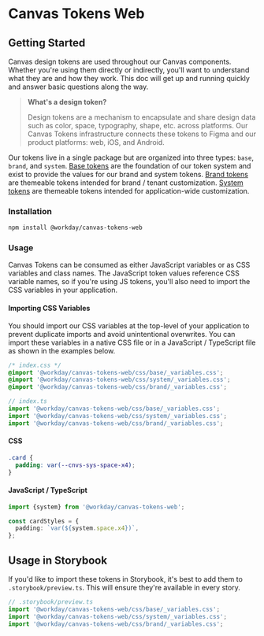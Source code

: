 
<Meta title="Docs/Getting Started" />
<Unstyled>

# Canvas Tokens Web

<AnnouncementBanner
  img="v3-banner.png"
  link="/?path=/docs/guides-upgrade-guides-v3-overview--docs"
  linkText="View Upgrade Guide v3"
/>

## Getting Started

Canvas design tokens are used throughout our Canvas components. Whether you're using them directly
or indirectly, you'll want to understand what they are and how they work. This doc will get up and
running quickly and answer basic questions along the way.

> **What's a design token?**
>
> Design tokens are a mechanism to encapsulate and share design data such as color, space,
> typography, shape, etc. across platforms. Our Canvas Tokens infrastructure connects these tokens
> to Figma and our product platforms: web, iOS, and Android.

Our tokens live in a single package but are organized into three types: `base`, `brand`, and
`system`. [Base tokens](?path=/docs/docs-base-tokens--docs) are the foundation of our token system
and exist to provide the values for our brand and system tokens.
[Brand tokens](?path=/docs/docs-brand-tokens--docs) are themeable tokens intended for brand / tenant
customization. [System tokens](?path=/docs/docs-system-tokens-overview--docs) are themeable tokens
intended for application-wide customization.

### Installation

```sh
npm install @workday/canvas-tokens-web
```

### Usage

Canvas Tokens can be consumed as either JavaScript variables or as CSS variables and class names.
The JavaScript token values reference CSS variable names, so if you're using JS tokens, you'll also
need to import the CSS variables in your application.

#### Importing CSS Variables

You should import our CSS variables at the top-level of your application to prevent duplicate
imports and avoid unintentional overwrites. You can import these variables in a native CSS file or
in a JavaScript / TypeScript file as shown in the examples below.

```css
/* index.css */
@import '@workday/canvas-tokens-web/css/base/_variables.css';
@import '@workday/canvas-tokens-web/css/system/_variables.css';
@import '@workday/canvas-tokens-web/css/brand/_variables.css';
```

```ts
// index.ts
import '@workday/canvas-tokens-web/css/base/_variables.css';
import '@workday/canvas-tokens-web/css/system/_variables.css';
import '@workday/canvas-tokens-web/css/brand/_variables.css';
```

#### CSS

```css
.card {
  padding: var(--cnvs-sys-space-x4);
}
```

#### JavaScript / TypeScript

```ts
import {system} from '@workday/canvas-tokens-web';

const cardStyles = {
  padding: `var(${system.space.x4})`,
};
```

## Usage in Storybook

If you'd like to import these tokens in Storybook, it's best to add them to `.storybook/preview.ts`.
This will ensure they're available in every story.

```ts
// .storybook/preview.ts
import '@workday/canvas-tokens-web/css/base/_variables.css';
import '@workday/canvas-tokens-web/css/system/_variables.css';
import '@workday/canvas-tokens-web/css/brand/_variables.css';
```

</Unstyled>

